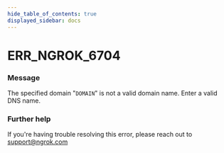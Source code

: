 ```yaml
---
hide_table_of_contents: true
displayed_sidebar: docs
---
```



# ERR_NGROK_6704

### Message

The specified domain "`DOMAIN`" is not a valid domain name. Enter a valid DNS name.

<ErrorDetails error="err_ngrok_6704" />

### Further help

If you're having trouble resolving this error, please reach out to [support@ngrok.com](mailto:support@ngrok.com?subject=Help%20with%20ERR_NGROK_6704)
